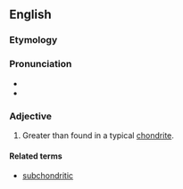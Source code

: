 ==English==

===Etymology===
{{prefix|super|chondritic|lang=en}}

===Pronunciation===
* {{IPA|supɚkɑnˈdɹɪtɪk|lang=en}}
* {{rhymes|ɪtɪk|lang=en}}

===Adjective===
{{en-adj|-}}

# {{context|planetology|of an elemental ratio|lang=en}} Greater than found in a typical [[chondrite]].

====Related terms====
* [[subchondritic]]